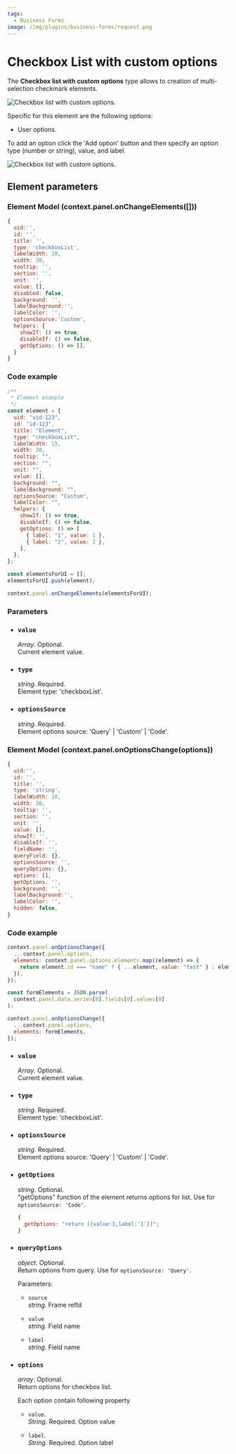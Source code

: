 ```yaml
---
tags:
  - Business Forms
image: /img/plugins/business-forms/request.png
---
```



# Checkbox List with custom options

The **Checkbox list with custom options** type allows to creation of multi-selection checkmark elements.

<Image
  title="Checkbox list with custom options."
  src="/img/blog/2024-07-02-form-panel-4.0.0/checkbox.png"
/>

Specific for this element are the following options:

- User options.

To add an option click the 'Add option' button and then specify an option type (number or string), value, and label.

<Image
  title="Checkbox list with custom options."
  src="/img/blog/2024-07-02-form-panel-4.0.0/checkbox-options.png"
/>

## Element parameters

### Element Model (context.panel.onChangeElements([]))

<InfoUseChangeElements />

```js
{
  uid:'',
  id: '',
  title: '',
  type: 'checkboxList',
  labelWidth: 10,
  width: 30,
  tooltip: '',
  section: '',
  unit: '',
  value: [],
  disabled: false,
  background: '',
  labelBackground:'',
  labelColor: '',
  optionsSource:'Custom',
  helpers: {
    showIf: () => true,
    disableIf: () => false,
    getOptions: () => [],
  }
}
```

### Code example

```javascript
/**
 * Element example
 */
const element = {
  uid: "uid-123",
  id: "id-123",
  title: "Element",
  type: "checkboxList",
  labelWidth: 15,
  width: 30,
  tooltip: "",
  section: "",
  unit: "",
  value: [],
  background: "",
  labelBackground: "",
  optionsSource: "Custom",
  labelColor: "",
  helpers: {
    showIf: () => true,
    disableIf: () => false,
    getOptions: () => [
      { label: "1", value: 1 },
      { label: "2", value: 2 },
    ],
  },
};

const elementsForUI = [];
elementsForUI.push(element);

context.panel.onChangeElements(elementsForUI);
```

<BaseChangeElements />

### Parameters

- ### `value`

  _Array_. Optional.  
   Current element value.

- ### `type`

  _string_. Required.  
  Element type: 'checkboxList'.

- ### `optionsSource`

  _string_. Required.  
  Element options source: 'Query' | 'Custom' | 'Code'.

<BaseParameters />

### Element Model (context.panel.onOptionsChange(options))

<InfoUseOptionsChange />

```js
{
  uid:'',
  id: '',
  title: '',
  type: 'string',
  labelWidth: 10,
  width: 30,
  tooltip: '',
  section: '',
  unit: '',
  value: [],
  showIf: '',
  disableIf: '',
  fieldName: '',
  queryField: {},
  optionsSource: '',
  queryOptions: {},
  options: [],
  getOptions: '',
  background: '',
  labelBackground:'',
  labelColor: '',
  hidden: false,
}
```

### Code example

```javascript
context.panel.onOptionsChange({
  ...context.panel.options,
  elements: context.panel.options.elements.map((element) => {
    return element.id === "name" ? { ...element, value: "test" } : element;
  }),
});
```

```javascript
const formElements = JSON.parse(
  context.panel.data.series[0].fields[0].values[0]
);

context.panel.onOptionsChange({
  ...context.panel.options,
  elements: formElements,
});
```

- ### `value`

  _Array_. Optional.  
   Current element value.

- ### `type`

  _string_. Required.  
  Element type: 'checkboxList'.

- ### `optionsSource`

  _string_. Required.  
  Element options source: 'Query' | 'Custom' | 'Code'.

<BaseOptionsParameters />

- ### `getOptions`

  _string_. Optional.  
   "getOptions" function of the element returns options for list. Use for `optionsSource: 'Code'`.

  ```js
  {
    getOptions: "return [{value:1,label:'1'}]";
  }
  ```

- ### `queryOptions`

  _object_. Optional.  
   Return options from query. Use for `optionsSource: 'Query'`.

  Parameters:

  - `source`  
     _string_. Frame refId

  - `value`  
     _string_. Field name

  - `label`  
     _string_. Field name

- ### `options`

  _array_. Optional.  
  Return options for checkbox list.

  Each option contain following property

  - `value`.  
    _String_. Required.
    Option value

  - `label`.  
    _String_. Required.
    Option label
